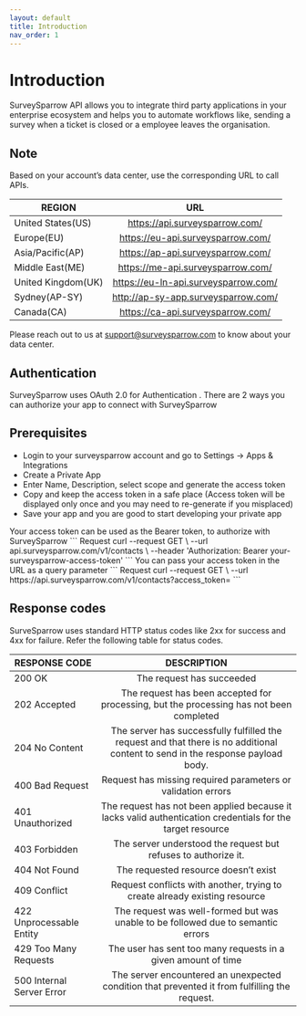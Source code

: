 ```yaml
---
layout: default
title: Introduction
nav_order: 1
---
```



# Introduction

SurveySparrow API allows you to integrate third party applications in your enterprise ecosystem and helps you to automate workflows like, sending a survey when a ticket is closed or a employee leaves the organisation.

## Note

Based on your account’s data center, use the corresponding URL to call APIs.

| REGION             |                 URL                  |
| ------------------ | :----------------------------------: |
| United States(US)  |    https://api.surveysparrow.com/    |
| Europe(EU)         |  https://eu-api.surveysparrow.com/   |
| Asia/Pacific(AP)   |  https://ap-api.surveysparrow.com/   |
| Middle East(ME)    |  https://me-api.surveysparrow.com/   |
| United Kingdom(UK) | https://eu-ln-api.surveysparrow.com/ |
| Sydney(AP-SY)    |  http://ap-sy-app.surveysparrow.com/   |
| Canada(CA) | https://ca-api.surveysparrow.com/ |

Please reach out to us at support@surveysparrow.com to know about your data center.

## Authentication

SurveySparrow uses OAuth 2.0 for Authentication . There are 2 ways you can authorize your app to connect with SurveySparrow

## Prerequisites

- Login to your surveysparrow account and go to Settings → Apps & Integrations
- Create a Private App
- Enter Name, Description, select scope and generate the access token
- Copy and keep the access token in a safe place (Access token will be displayed only once and you may need to re-generate if you misplaced)
- Save your app and you are good to start developing your private app

<Tabs>
  <TabItem value="headers" label="Request Headers" default>
    Your access token can be used as the Bearer token, to authorize with SurveySparrow 
    ```
    Request 
curl --request GET \
 --url api.surveysparrow.com/v1/contacts \
 --header  'Authorization: Bearer your-surveysparrow-access-token'  
    ```
  </TabItem>
  <TabItem value="token" label="Access token as a query param">
    You can pass your access token in the URL as a query parameter
    ```
 Request 
curl --request GET \
 --url https://api.surveysparrow.com/v1/contacts?access_token=<token>
    ```
  </TabItem>
</Tabs>

## Response codes

SurveSparrow uses standard HTTP status codes like 2xx for success and 4xx for failure. Refer the following table for status codes.

| RESPONSE CODE             |                                                           DESCRIPTION                                                           |
| ------------------------- | :-----------------------------------------------------------------------------------------------------------------------------: |
| 200 OK                    |                                                    The request has succeeded                                                    |
| 202 Accepted              |                     The request has been accepted for processing, but the processing has not been completed                     |
| 204 No Content            | The server has successfully fulfilled the request and that there is no additional content to send in the response payload body. |
| 400 Bad Request           |                                  Request has missing required parameters or validation errors                                   |
| 401 Unauthorized          |           The request has not been applied because it lacks valid authentication credentials for the target resource            |
| 403 Forbidden             |                                 The server understood the request but refuses to authorize it.                                  |
| 404 Not Found             |                                              The requested resource doesn’t exist                                               |
| 409 Conflict              |                           Request conflicts with another, trying to create already existing resource                            |
| 422 Unprocessable Entity  |                        The request was well-formed but was unable to be followed due to semantic errors                         |
| 429 Too Many Requests     |                                  The user has sent too many requests in a given amount of time                                  |
| 500 Internal Server Error |                  The server encountered an unexpected condition that prevented it from fulfilling the request.                  |
